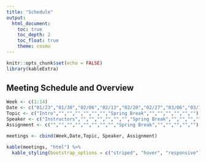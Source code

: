 ```yaml
---
title: "Schedule"
output:
  html_document:
    toc: true
    toc_depth: 2
    toc_float: true
    theme: cosmo
---
```

```r
knitr::opts_chunk$set(echo = FALSE)
library(kableExtra)
```

## Meeting Schedule and Overview

```r
Week <- c(1:14)
Date <- c("01/23","01/30","02/06","02/13","02/20","02/27","03/06","03/13","03/20","03/27","04/03","04/10","04/17","04/24")
Topic <- c("Intro","","","","","","","Spring Break","","","","","","")
Speaker <- c("Instructors","","","","","","","Spring Break","","","","","","")
Assignment <- c("","","","","","","","","Spring Break","","","","","")

meetings <- cbind(Week,Date,Topic, Speaker, Assignment)

kable(meetings, "html") %>%  
  kable_styling(bootstrap_options = c("striped", "hover", "responsive"))
```
